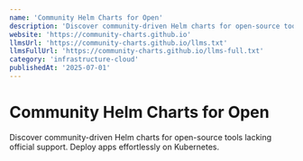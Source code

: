 ```yaml
---
name: 'Community Helm Charts for Open'
description: 'Discover community-driven Helm charts for open-source tools lacking official support. Deploy apps effortlessly on Kubernetes.'
website: 'https://community-charts.github.io'
llmsUrl: 'https://community-charts.github.io/llms.txt'
llmsFullUrl: 'https://community-charts.github.io/llms-full.txt'
category: 'infrastructure-cloud'
publishedAt: '2025-07-01'
---
```


# Community Helm Charts for Open

Discover community-driven Helm charts for open-source tools lacking official support. Deploy apps effortlessly on Kubernetes.

